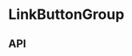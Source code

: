 
<Meta title="Components/LinkButtonGroup" component={LinkButtonGroup} />

# LinkButtonGroup

<Preview>
  <Story name="Base component">
    <LinkButtonGroup
      hasFitContent={knobs.boolean('hasFitContent', false, 'Presentation')}
      theme={knobs.select('theme', ['dark', 'light'], 'dark', 'Presentation')}
      textAlign={knobs.select(
        'textAlign',
        ['center', 'left', 'right'],
        'center',
        'Presentation',
      )}
      link={{
        text: knobs.text(
          'text',
          LinkButtonGroupFixture.link.text,
          'First link',
        ),
        url: knobs.text('url', LinkButtonGroupFixture.link.url, 'First link'),
        style: knobs.select(
          'style',
          [
            'External Button Link',
            'Internal Button Link',
            'External No Icon Button Link',
            'Internal No Icon Button Link',
          ],
          LinkButtonGroupFixture.link.style,
          'First link',
        ),
      }}
      secondaryLink={{
        text: knobs.text(
          'text',
          LinkButtonGroupFixture.secondaryLink.text,
          'Second link',
        ),
        url: knobs.text(
          'url',
          LinkButtonGroupFixture.secondaryLink.url,
          'Second link',
        ),
        style: knobs.select(
          'style',
          [
            'External Button Link',
            'Internal Button Link',
            'External No Icon Button Link',
            'Internal No Icon Button Link',
          ],
          LinkButtonGroupFixture.secondaryLink.style,
          'Second link',
        ),
      }}
    />
  </Story>
</Preview>

## API

<Props of={LinkButtonGroup} />
